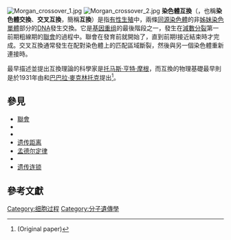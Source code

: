 {{merge|聯會}}[[File:Morgan_crossover_1.jpg|thumb]]
[[File:Morgan_crossover_2.jpg|thumb]]
'''染色體互換'''（{{lang-en|chromosomal crossover}}，也稱'''染色體交換'''、'''交叉互換'''，簡稱'''互換'''）是指[[有性生殖|有性生殖]]中，兩條[[同源染色體|同源染色體]]的非[[姊妹染色單體|姊妹染色單體]]部分的[[DNA|DNA]]發生交換。它是[[基因重组|基因重组]]的最後階段之一，發生在[[減數分裂|減數分裂]]第一前期粗線期的[[聯會|聯會]]的過程中。聯會在{{tsl|en|synaptonemal complex|聯會複合體}}發育前就開始了，直到前期I接近結束時才完成。交叉互換通常發生在配對染色體上的匹配區域斷裂，然後與另一個染色體重新連接時。

最早描述並提出互換理論的科學家是[[托马斯·亨特·摩根|托马斯·亨特·摩根]]，而互換的物理基礎最早則是於1931年由{{tsl|en|Harriet Creighton|哈麗特·克萊登}}和[[巴巴拉·麥克林托克|巴巴拉·麥克林托克]]提出<ref>{{cite journal en|author=Creighton H, McClintock B |title=A Correlation of Cytological and Genetical Crossing-Over in Zea Mays |journal=Proc Natl Acad Sci U S A |volume=17 |issue=8 |pages=492-7 |year=1931 |pmid=16587654}} (Original paper)</ref>。

==參見==
*[[聯會|聯會]]
*{{tsl|en|Unequal crossing over|不等互换}}
*{{tsl|en|Coefficient of coincidence|并发系数}}
*[[遗传距离|遗传距离]]
*[[孟德尔定律|孟德尔定律]]
*{{tsl|en|Mitotic crossover|有丝分裂互换}}
*[[遗传连锁|遗传连锁]]

==參考文獻==
{{reflist|2}}

{{遗传重组}}

[[Category:细胞过程|Category:细胞过程]]
[[Category:分子遺傳學|Category:分子遺傳學]]